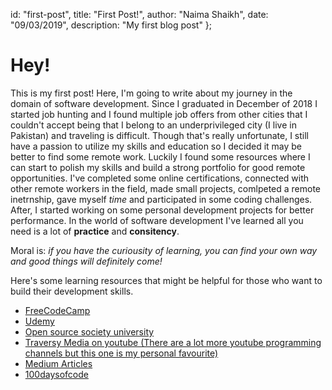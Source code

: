   id: "first-post",
  title: "First Post!",
  author: "Naima Shaikh",
  date: "09/03/2019",
  description: "My first blog post"
};

# Hey!

This is my first post! Here, I'm going to write about my journey in the domain of software development.
Since I graduated in December of 2018 I started job hunting and I found multiple job offers from other
cities that I couldn't accept being that I belong to an underprivileged city (I live in Pakistan) and traveling is difficult. 
Though that's really unfortunate, I still have a passion to utilize my skills and education so 
I decided it may be better to find some remote work. Luckily I found some resources where I can start to polish my skills 
and build a strong portfolio for good remote opportunities. I've completed some online certifications, 
connected with other remote workers in the field, made small projects, comlpeted a remote inetrnship, gave
myself *time* and participated in some coding challenges. After, I started working on some personal 
development projects for better performance. In the world of software development I've learned all 
you need is a lot of **practice** and **consitency**.

Moral is: _if you have the curiousity of learning, you can find your own way and good things will definitely come!_

Here's some learning resources that might be helpful for those who want to build their development skills.

- [FreeCodeCamp](https://www.freecodecamp.org/)
- [Udemy](https://www.udemy.com/)
- [Open source society university](https://github.com/ossu/computer-science)
- [Traversy Media on youtube (There are a lot more youtube programming channels but this one is my personal favourite)](https://www.youtube.com/channel/UC29ju8bIPH5as8OGnQzwJyA)
- [Medium Articles](https://medium.com/)
- [100daysofcode](https://www.100daysofcode.com/)
